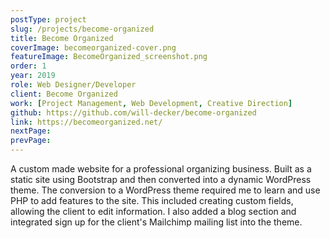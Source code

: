 ```yaml
---
postType: project
slug: /projects/become-organized
title: Become Organized
coverImage: becomeorganized-cover.png
featureImage: BecomeOrganized_screenshot.png
order: 1
year: 2019
role: Web Designer/Developer
client: Become Organized
work: [Project Management, Web Development, Creative Direction]
github: https://github.com/will-decker/become-organized
link: https://becomeorganized.net/
nextPage:
prevPage:
---
```


A custom made website for a professional organizing business. Built as a static site using Bootstrap and then converted into a dynamic WordPress theme. The conversion to a WordPress theme required me to learn and use PHP to add features to the site. This included creating custom fields, allowing the client to edit information. I also added a blog section and integrated sign up for the client's Mailchimp mailing list into the theme.
